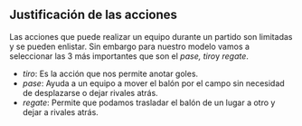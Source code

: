 ## Justificación de las acciones
Las acciones que puede realizar un equipo durante un partido son limitadas y se pueden enlistar. Sin embargo para nuestro modelo vamos a seleccionar las 3 más importantes que son el *pase, tiro*y *regate*.

* *tiro*: Es la acción que nos permite anotar goles.
* *pase*: Ayuda a un equipo a mover el balón por el campo sin necesidad de desplazarse o dejar rivales atrás.
* *regate*: Permite que podamos trasladar el balón de un lugar a otro y dejar a rivales atrás.
